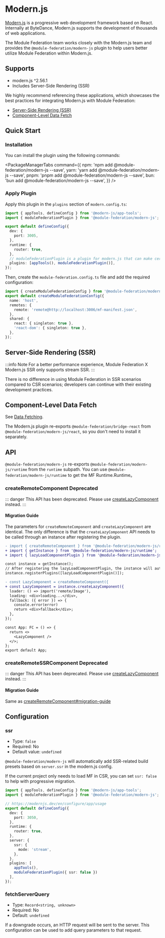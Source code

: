 # Modern.js


[Modern.js](https://modernjs.dev/guides/get-started/introduction.html) is a progressive web development framework based on React. Internally at ByteDance, Modern.js supports the development of thousands of web applications.

The Module Federation team works closely with the Modern.js team and provides the `@module-federation/modern-js` plugin to help users better utilize Module Federation within Modern.js.

## Supports

- modern.js ^2.56.1
- Includes Server-Side Rendering (SSR)

We highly recommend referencing these applications, which showcases the best practices for integrating Modern.js with Module Federation:

* [Server-Side Rendering (SSR)](https://github.com/module-federation/core/tree/main/apps/modernjs-ssr)
* [Component-Level Data Fetch](https://github.com/module-federation/core/tree/main/apps/modern-component-data-fetch)

## Quick Start

### Installation

You can install the plugin using the following commands:


<PackageManagerTabs
  command={{
    npm: 'npm add @module-federation/modern-js --save',
    yarn: 'yarn add @module-federation/modern-js --save',
    pnpm: 'pnpm add @module-federation/modern-js --save',
    bun: 'bun add @module-federation/modern-js --save',
  }}
/>

### Apply Plugin

Apply this plugin in the `plugins` section of `modern.config.ts`:

```ts title="modern.config.ts"
import { appTools, defineConfig } from '@modern-js/app-tools';
import { moduleFederationPlugin } from '@module-federation/modern-js';

export default defineConfig({
  dev: {
    port: 3005,
  },
  runtime: {
    router: true,
  },
  // moduleFederationPlugin is a plugin for modern.js that can make certain modifications to the build/runtime
  plugins: [appTools(), moduleFederationPlugin()],
});
```

Then, create the `module-federation.config.ts` file and add the required configuration:

```ts title="module-federation.config.ts"
import { createModuleFederationConfig } from '@module-federation/modern-js';
export default createModuleFederationConfig({
  name: 'host',
  remotes: {
    remote: 'remote@http://localhost:3006/mf-manifest.json',
  },
  shared: {
    react: { singleton: true },
    'react-dom': { singleton: true },
  },
});
```

## Server-Side Rendering (SSR)

:::info Note
For a better performance experience, Module Federation X Modern.js SSR only supports stream SSR.
:::

There is no difference in using Module Federation in SSR scenarios compared to CSR scenarios; developers can continue with their existing development practices.

## Component-Level Data Fetch

See [Data Fetching](../basic/data-fetch/index).

The Modern.js plugin re-exports `@module-federation/bridge-react` from `@module-federation/modern-js/react`, so you don't need to install it separately.

## API

`@module-federation/modern-js` re-exports `@module-federation/modern-js/runtime` from the `runtime` subpath. You can use `@module-federation/modern-js/runtime` to get the MF Runtime.Runtime。


### createRemoteComponent <Badge type="danger">Deprecated</Badge>

::: danger
This API has been deprecated. Please use [createLazyComponent](../../practice/bridge/react-bridge/api-reference#createlazycomponent) instead.
:::

#### Migration Guide

The parameters for `createRemoteComponent` and `createLazyComponent` are identical. The only difference is that the `createLazyComponent` API needs to be called through an instance after registering the plugin.

```diff
- import { createRemoteComponent } from '@module-federation/modern-js/runtime';
+ import { getInstance } from '@module-federation/modern-js/runtime';
+ import { lazyLoadComponentPlugin } from '@module-federation/modern-js/react';

const instance = getInstance();
// After registering the lazyLoadComponentPlugin, the instance will automatically add the createLazyComponent API
instance.registerPlugins([lazyLoadComponentPlugin()]);

- const LazyComponent = createRemoteComponent({
+ const LazyComponent = instance.createLazyComponent({
  loader: () => import('remote/Image'),
  loading: <div>loading...</div>,
  fallback: ({ error }) => {
    console.error(error)
    return <div>fallback</div>;
  },
});

const App: FC = () => {
  return <>
    <LazyComponent />
  </>;
};
export default App;
```

### createRemoteSSRComponent <Badge type="danger">Deprecated</Badge>

::: danger
This API has been deprecated. Please use [createLazyComponent](../../practice/bridge/react-bridge/api-reference#createlazycomponent) instead.
:::

#### Migration Guide

Same as [createRemoteComponent#migration-guide](#migration-guide)

## Configuration

### ssr

- Type: `false`
- Required: No
- Default value: `undefined`

`@module-federation/modern-js` will automatically add SSR-related build presets based on `server.ssr` in the modern.js config.

If the current project only needs to load MF in CSR, you can set `ssr: false` to help with progressive migration.

```ts title='modern.config.ts'
import { appTools, defineConfig } from '@modern-js/app-tools';
import { moduleFederationPlugin } from '@module-federation/modern-js';

// https://modernjs.dev/en/configure/app/usage
export default defineConfig({
  dev: {
    port: 3050,
  },
  runtime: {
    router: true,
  },
  server: {
    ssr: {
      mode: 'stream',
    },
  },
  plugins: [
    appTools(),
    moduleFederationPlugin({ ssr: false })
  ],
});
```

### fetchServerQuery

- Type: `Record<string, unknown>`
- Required: No
- Default: `undefined`

If a downgrade occurs, an HTTP request will be sent to the server. This configuration can be used to add query parameters to that request.
